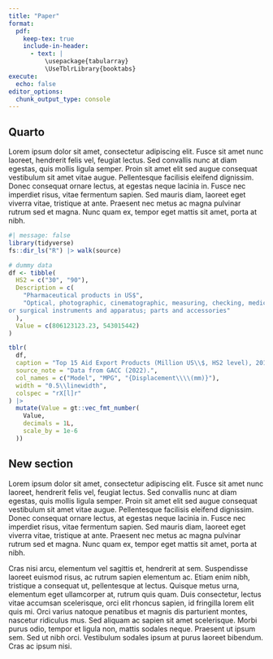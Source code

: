 ```yaml
---
title: "Paper"
format: 
  pdf:
    keep-tex: true
    include-in-header: 
      - text: |
          \usepackage{tabularray}
          \UseTblrLibrary{booktabs}
execute: 
  echo: false
editor_options: 
  chunk_output_type: console
---
```


## Quarto

Lorem ipsum dolor sit amet, consectetur adipiscing elit. Fusce sit amet nunc laoreet, hendrerit felis vel, feugiat lectus. Sed convallis nunc at diam egestas, quis mollis ligula semper. Proin sit amet elit sed augue consequat vestibulum sit amet vitae augue. Pellentesque facilisis eleifend dignissim. Donec consequat ornare lectus, at egestas neque lacinia in. Fusce nec imperdiet risus, vitae fermentum sapien. Sed mauris diam, laoreet eget viverra vitae, tristique at ante. Praesent nec metus ac magna pulvinar rutrum sed et magna. Nunc quam ex, tempor eget mattis sit amet, porta at nibh.

```r
#| message: false
library(tidyverse)
fs::dir_ls("R") |> walk(source)
```

```r
# dummy data
df <- tibble(
  HS2 = c("30", "90"),
  Description = c(
    "Pharmaceutical products in US$",
    "Optical, photographic, cinematographic, measuring, checking, medical
or surgical instruments and apparatus; parts and accessories"
  ),
  Value = c(806123123.23, 543015442)
)
```

```r
tblr(
  df,
  caption = "Top 15 Aid Export Products (Million US\\$, HS2 level), 2017–2021",
  source_note = "Data from GACC (2022).",
  col_names = c("Model", "MPG", "{Displacement\\\\(mm)}"),
  width = "0.5\\linewidth",
  colspec = "rX[l]r"
) |> 
  mutate(Value = gt::vec_fmt_number(
    Value,
    decimals = 1L,
    scale_by = 1e-6
  ))
```


## New section

Lorem ipsum dolor sit amet, consectetur adipiscing elit. Fusce sit amet nunc laoreet, hendrerit felis vel, feugiat lectus. Sed convallis nunc at diam egestas, quis mollis ligula semper. Proin sit amet elit sed augue consequat vestibulum sit amet vitae augue. Pellentesque facilisis eleifend dignissim. Donec consequat ornare lectus, at egestas neque lacinia in. Fusce nec imperdiet risus, vitae fermentum sapien. Sed mauris diam, laoreet eget viverra vitae, tristique at ante. Praesent nec metus ac magna pulvinar rutrum sed et magna. Nunc quam ex, tempor eget mattis sit amet, porta at nibh.

Cras nisi arcu, elementum vel sagittis et, hendrerit at sem. Suspendisse laoreet euismod risus, ac rutrum sapien elementum ac. Etiam enim nibh, tristique a consequat ut, pellentesque at lectus. Quisque metus urna, elementum eget ullamcorper at, rutrum quis quam. Duis consectetur, lectus vitae accumsan scelerisque, orci elit rhoncus sapien, id fringilla lorem elit quis mi. Orci varius natoque penatibus et magnis dis parturient montes, nascetur ridiculus mus. Sed aliquam ac sapien sit amet scelerisque. Morbi purus odio, tempor et ligula non, mattis sodales neque. Praesent ut ipsum sem. Sed ut nibh orci. Vestibulum sodales ipsum at purus laoreet bibendum. Cras ac ipsum nisi. 
